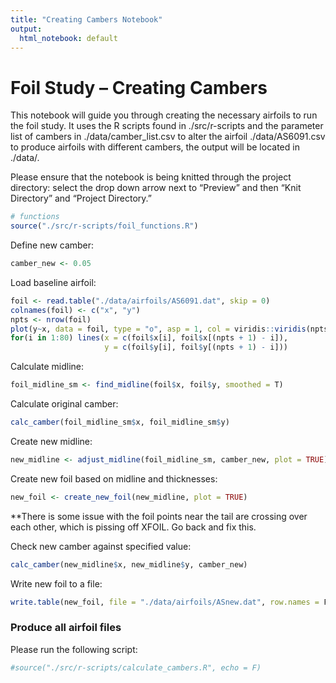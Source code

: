 ```yaml
---
title: "Creating Cambers Notebook"
output:
  html_notebook: default
---
```


# Foil Study -- Creating Cambers

This notebook will guide you through creating the necessary airfoils to run the foil study. It uses the R scripts found in ./src/r-scripts and the parameter list of cambers in ./data/camber_list.csv to alter the airfoil ./data/AS6091.csv to produce airfoils with different cambers, the output will be located in ./data/. 

Please ensure that the notebook is being knitted through the project directory: select the drop down arrow next to "Preview" and then "Knit Directory" and "Project Directory."

```r
# functions
source("./src/r-scripts/foil_functions.R")
```

Define new camber: 

```r
camber_new <- 0.05
```

Load baseline airfoil: 

```r
foil <- read.table("./data/airfoils/AS6091.dat", skip = 0)
colnames(foil) <- c("x", "y")
npts <- nrow(foil)
plot(y~x, data = foil, type = "o", asp = 1, col = viridis::viridis(npts))
for(i in 1:80) lines(x = c(foil$x[i], foil$x[(npts + 1) - i]), 
                     y = c(foil$y[i], foil$y[(npts + 1) - i]))
```

Calculate midline: 
```r
foil_midline_sm <- find_midline(foil$x, foil$y, smoothed = T)
```
Calculate original camber: 

```r
calc_camber(foil_midline_sm$x, foil_midline_sm$y)
```

Create new midline: 
```r
new_midline <- adjust_midline(foil_midline_sm, camber_new, plot = TRUE)
```

Create new foil based on midline and thicknesses: 

```r
new_foil <- create_new_foil(new_midline, plot = TRUE)
```

**There is some issue with the foil points near the tail are crossing over each other, which is pissing off XFOIL. Go back and fix this.

Check new camber against specified value:

```r
calc_camber(new_midline$x, new_midline$y, camber_new)
```


Write new foil to a file:

```r
write.table(new_foil, file = "./data/airfoils/ASnew.dat", row.names = F, col.names = F)
```


### Produce all airfoil files

Please run the following script: 
```r
#source("./src/r-scripts/calculate_cambers.R", echo = F)
```